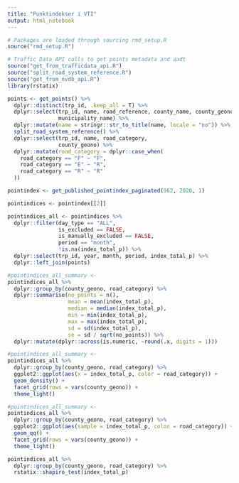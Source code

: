 ```yaml
---
title: "Punktindekser i VTI"
output: html_notebook
---
```


```r
# Packages are loaded through sourcing rmd_setup.R
source("rmd_setup.R")

# Traffic Data API calls to get points metadata and aadt
source("get_from_trafficdata_api.R")
source("split_road_system_reference.R")
source("get_from_nvdb_api.R")
library(rstatix)
```


```r
points <- get_points() %>%
  dplyr::distinct(trp_id, .keep_all = T) %>%
  dplyr::select(trp_id, name, road_reference, county_name, county_geono,
                municipality_name) %>% 
  dplyr::mutate(name = stringr::str_to_title(name, locale = "no")) %>%
  split_road_system_reference() %>% 
  dplyr::select(trp_id, name, road_category, 
                county_geono) %>% 
  dplyr::mutate(road_category = dplyr::case_when(
    road_category == "F" ~ "F",
    road_category == "E" ~ "R",
    road_category == "R" ~ "R"
  ))

pointindex <- get_published_pointindex_paginated(962, 2020, 1)

pointindices <- pointindex[[2]]

pointindices_all <- pointindices %>% 
  dplyr::filter(day_type == "ALL",
                is_excluded == FALSE,
                is_manually_excluded == FALSE,
                period == "month",
                !is.na(index_total_p)) %>% 
  dplyr::select(trp_id, year, month, period, index_total_p) %>% 
  dplyr::left_join(points)
```


```r
#pointindices_all_summary <- 
pointindices_all %>% 
  dplyr::group_by(county_geono, road_category) %>% 
  dplyr::summarise(no_points = n(),
                   mean = mean(index_total_p),
                   median = median(index_total_p),
                   min = min(index_total_p),
                   max = max(index_total_p),
                   sd = sd(index_total_p),
                   se = sd / sqrt(no_points)) %>% 
  dplyr::mutate(dplyr::across(is.numeric, ~round(.x, digits = 1)))
```


```r
#pointindices_all_summary <- 
pointindices_all %>% 
  dplyr::group_by(county_geono, road_category) %>% 
  ggplot2::ggplot(aes(x = index_total_p, color = road_category)) +
  geom_density() +
  facet_grid(rows = vars(county_geono)) +
  theme_light()
```

```r
#pointindices_all_summary <- 
pointindices_all %>% 
  dplyr::group_by(county_geono, road_category) %>% 
  ggplot2::ggplot(aes(sample = index_total_p, color = road_category)) +
  geom_qq() +
  facet_grid(rows = vars(county_geono)) +
  theme_light()
```


```r
pointindices_all %>% 
  dplyr::group_by(county_geono, road_category) %>% 
  rstatix::shapiro_test(index_total_p)
```

